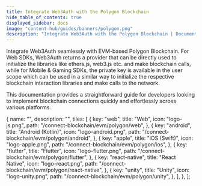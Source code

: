 ```yaml
---
title: Integrate Web3Auth with the Polygon Blockchain
hide_table_of_contents: true
displayed_sidebar: docs
image: "content-hub/guides/banners/polygon.png"
description: "Integrate Web3Auth with the Polygon Blockchain | Documentation - Web3Auth"
---
```



<SEO
  title="Integrate Web3Auth with the Polygon Blockchain"
  description="Integrate Web3Auth with the Polygon Blockchain | Documentation - Web3Auth"
  image="https://web3auth.io/docs/content-hub/guides/banners/polygon.png"
  slug="/connect-blockchain/evm/polygon"
/>

Integrate Web3Auth seamlessly with EVM-based Polygon Blockchain. For Web SDKs, Web3Auth returns a provider that can be directly used to initialize the
libraries like ethers.js, web3.js etc. and make blockchain calls, while for Mobile & Gaming SDKs, the private key is available in the user scope which
can be used in a similar way to initialize the respective blockchain interaction libraries and make calls to the network.

This documentation provides a straightforward guide for developers looking to implement blockchain connections quickly and effortlessly across various
platforms.

  {
    name: "",
    description: "",
    tiles: [
      {
        key: "web",
        title: "Web",
        icon: "logo-js.png",
        path: "/connect-blockchain/evm/polygon/web",
      },
      {
        key: "android",
        title: "Android (Kotlin)",
        icon: "logo-android.png",
        path: "/connect-blockchain/evm/polygon/android",
      },
      {
        key: "apple",
        title: "iOS (Swift)",
        icon: "logo-apple.png",
        path: "/connect-blockchain/evm/polygon/ios",
      },
      {
        key: "flutter",
        title: "Flutter",
        icon: "logo-flutter.png",
        path: "/connect-blockchain/evm/polygon/flutter",
      },
      {
        key: "react-native",
        title: "React Native",
        icon: "logo-react.png",
        path: "/connect-blockchain/evm/polygon/react-native",
      },
      {
        key: "unity",
        title: "Unity",
        icon: "logo-unity.png",
        path: "/connect-blockchain/evm/polygon/unity",
      },
    ],
  },
];

<Tiles tileGroups={Polygon} />

